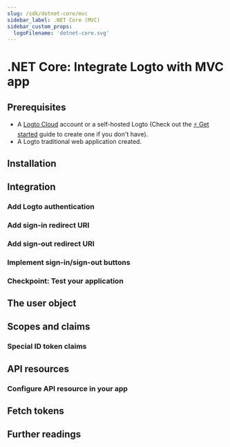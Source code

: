 ```yaml
---
slug: /sdk/dotnet-core/mvc
sidebar_label: .NET Core (MVC)
sidebar_custom_props:
  logoFilename: 'dotnet-core.svg'
---
```




# .NET Core: Integrate Logto with MVC app

<GuideTip />

## Prerequisites

- A [Logto Cloud](https://cloud.logto.io) account or a self-hosted Logto (Check out the [⚡ Get started](../../../docs/tutorials/get-started/) guide to create one if you don't have).
- A Logto traditional web application created.

## Installation

<Installation />

## Integration

### Add Logto authentication

<AddAuthentication />

### Add sign-in redirect URI

<AddSignInRedirectUri />

### Add sign-out redirect URI

<AddSignOutRedirectUri />

### Implement sign-in/sign-out buttons

<ImplementButtons />

### Checkpoint: Test your application

<TestYourApplication />

## The user object

<TheUserObject />

## Scopes and claims

<ScopesAndClaims />

### Special ID token claims

<SpecialIdTokenClaims />

## API resources

<ApiResourcesDescription />

### Configure API resource in your app

<ConfigureApiResources />

## Fetch tokens

<FetchTokens />

## Further readings

<FurtherReadings />
